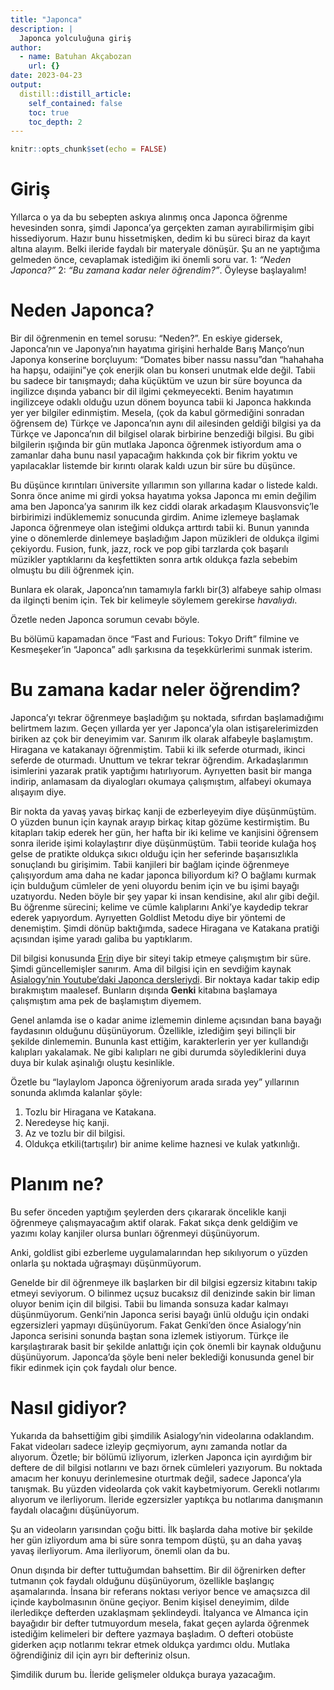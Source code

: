 ```yaml
---
title: "Japonca"
description: |
  Japonca yolculuğuna giriş
author:
  - name: Batuhan Akçabozan
    url: {}
date: 2023-04-23
output:
  distill::distill_article:
    self_contained: false
    toc: true
    toc_depth: 2
---
```



```r
knitr::opts_chunk$set(echo = FALSE)
```

# Giriş

Yıllarca o ya da bu sebepten askıya alınmış onca Japonca öğrenme hevesinden sonra, şimdi Japonca'ya gerçekten zaman ayırabilirmişim gibi hissediyorum. Hazır bunu hissetmişken, dedim ki bu süreci biraz da kayıt altına alayım. Belki ileride faydalı bir materyale dönüşür. Şu an ne yaptığıma gelmeden önce, cevaplamak istediğim iki önemli soru var. 1: *"Neden Japonca?"* 2: *"Bu zamana kadar neler öğrendim?"*. Öyleyse başlayalım!

# Neden Japonca?

Bir dil öğrenmenin en temel sorusu: "Neden?". En eskiye gidersek, Japonca'nın ve Japonya'nın hayatıma girişini herhalde Barış Manço'nun Japonya konserine borçluyum: "Domates biber nassu nassu"dan "hahahaha ha hapşu, odaijini"ye çok enerjik olan bu konseri unutmak elde değil. Tabii bu sadece bir tanışmaydı; daha küçüktüm ve uzun bir süre boyunca da ingilizce dışında yabancı bir dil ilgimi çekmeyecekti. Benim hayatımın ingilizceye odaklı olduğu uzun dönem boyunca tabii ki Japonca hakkında yer yer bilgiler edinmiştim. Mesela, (çok da kabul görmediğini sonradan öğrensem de) Türkçe ve Japonca'nın aynı dil ailesinden geldiği bilgisi ya da Türkçe ve Japonca'nın  dil bilgisel olarak birbirine benzediği bilgisi. Bu gibi bilgilerin ışığında bir gün mutlaka Japonca öğrenmek istiyordum ama o zamanlar daha bunu nasıl yapacağım hakkında çok bir fikrim yoktu ve yapılacaklar listemde bir kırıntı olarak kaldı uzun bir süre bu düşünce.

Bu düşünce kırıntıları üniversite yıllarımın son yıllarına kadar o listede kaldı. Sonra önce anime mi girdi yoksa hayatıma yoksa Japonca mı emin değilim ama ben Japonca'ya sanırım ilk kez ciddi olarak arkadaşım Klausvonsviç'le birbirimizi indüklememiz sonucunda girdim. Anime izlemeye başlamak Japonca öğrenmeye olan isteğimi oldukça arttırdı tabii ki. Bunun yanında yine o dönemlerde dinlemeye başladığım Japon müzikleri de oldukça ilgimi çekiyordu. Fusion, funk, jazz, rock ve pop gibi tarzlarda çok başarılı müzikler yaptıklarını da keşfettikten sonra artık oldukça fazla sebebim olmuştu bu dili öğrenmek için.

Bunlara ek olarak, Japonca'nın tamamıyla farklı bir(3) alfabeye sahip olması da ilginçti benim için. Tek bir kelimeyle söylemem gerekirse *havalıydı*.

Özetle neden Japonca sorumun cevabı böyle. 

Bu bölümü kapamadan önce "Fast and Furious: Tokyo Drift" filmine ve Kesmeşeker'in "Japonca" adlı şarkısına da teşekkürlerimi sunmak isterim.

# Bu zamana kadar neler öğrendim?

Japonca'yı tekrar öğrenmeye başladığım şu noktada, sıfırdan başlamadığımı belirtmem lazım. Geçen yıllarda yer yer Japonca'yla olan istişarelerimizden biriken az çok bir deneyimim var. Sanırım ilk olarak alfabeyle başlamıştım. Hiragana ve katakanayı öğrenmiştim. Tabii ki ilk seferde oturmadı, ikinci seferde de oturmadı. Unuttum ve tekrar tekrar öğrendim. Arkadaşlarımın isimlerini yazarak pratik yaptığımı hatırlıyorum. Ayrıyetten basit bir manga indirip, anlamasam da diyalogları okumaya çalışmıştım, alfabeyi okumaya alışayım diye.

Bir nokta da yavaş yavaş birkaç kanji de ezberleyeyim diye düşünmüştüm. O yüzden bunun için kaynak arayıp birkaç kitap gözüme kestirmiştim. Bu kitapları takip ederek her gün, her hafta bir iki kelime ve kanjisini öğrensem sonra ileride işimi kolaylaştırır diye düşünmüştüm. Tabii teoride kulağa hoş gelse de pratikte oldukça sıkıcı olduğu için her seferinde başarısızlıkla sonuçlandı bu girişimim. Tabii kanjileri bir bağlam içinde öğrenmeye çalışıyordum ama daha ne kadar japonca biliyordum ki? O bağlamı kurmak için bulduğum cümleler de yeni oluyordu benim için ve bu işimi bayağı uzatıyordu. Neden böyle bir şey yapar ki insan kendisine, akıl alır gibi değil. Bu öğrenme sürecini; kelime ve cümle kalıplarını Anki'ye kaydedip tekrar ederek yapıyordum. Ayrıyetten Goldlist Metodu diye bir yöntemi de denemiştim. Şimdi dönüp baktığımda, sadece Hiragana ve Katakana pratiği açısından işime yaradı galiba bu yaptıklarım.

Dil bilgisi konusunda [Erin](https://www.erin.jpf.go.jp/) diye bir siteyi takip etmeye çalışmıştım bir süre. Şimdi güncellemişler sanırım. Ama dil bilgisi için en sevdiğim kaynak [Asialogy'nin Youtube'daki Japonca dersleriydi](https://www.youtube.com/watch?v=LbfdCvITyUM&list=PLdnIlWN-mtuLTr8aZYEitxUxCBRGn5FQL). Bir noktaya kadar takip edip bırakmıştım maalesef. Bunların dışında **Genki** kitabına başlamaya çalışmıştım ama pek de başlamıştım diyemem.

Genel anlamda ise o kadar anime izlememin dinleme açısından bana bayağı faydasının olduğunu düşünüyorum. Özellikle, izlediğim şeyi bilinçli bir şekilde dinlememin. Bununla kast ettiğim, karakterlerin yer yer kullandığı kalıpları yakalamak. Ne gibi kalıpları ne gibi durumda söylediklerini duya duya bir kulak aşinalığı oluştu kesinlikle. 

Özetle bu "laylaylom Japonca öğreniyorum arada sırada yey" yıllarının sonunda aklımda kalanlar şöyle:

1. Tozlu bir Hiragana ve Katakana.
2. Neredeyse hiç kanji.
3. Az ve tozlu bir dil bilgisi.
4. Oldukça etkili(tartışılır) bir anime kelime haznesi ve kulak yatkınlığı. 

# Planım ne?

Bu sefer önceden yaptığım şeylerden ders çıkararak öncelikle kanji öğrenmeye çalışmayacağım aktif olarak. Fakat sıkça denk geldiğim ve yazımı kolay kanjiler olursa bunları öğrenmeyi düşünüyorum.

Anki, goldlist gibi ezberleme uygulamalarından hep sıkılıyorum o yüzden onlarla şu noktada uğraşmayı düşünmüyorum. 

Genelde bir dil öğrenmeye ilk başlarken bir dil bilgisi egzersiz kitabını takip etmeyi seviyorum. O bilinmez uçsuz bucaksız dil denizinde sakin bir liman oluyor benim için dil bilgisi. Tabii bu limanda sonsuza kadar kalmayı düşünmüyorum. Genki'nin Japonca serisi bayağı ünlü olduğu için ondaki egzersizleri yapmayı düşünüyorum. Fakat Genki'den önce Asialogy'nin Japonca serisini sonunda baştan sona izlemek istiyorum. Türkçe ile karşılaştırarak basit bir şekilde anlattığı için çok önemli bir kaynak olduğunu düşünüyorum. Japonca'da şöyle beni neler beklediği konusunda genel bir fikir edinmek için çok faydalı olur bence.

# Nasıl gidiyor?

Yukarıda da bahsettiğim gibi şimdilik Asialogy'nin videolarına odaklandım. Fakat videoları sadece izleyip geçmiyorum, aynı zamanda notlar da alıyorum. Özetle; bir bölümü izliyorum, izlerken Japonca için ayırdığım bir deftere de dil bilgisi notlarını ve bazı örnek cümleleri yazıyorum. Bu noktada amacım her konuyu derinlemesine oturtmak değil, sadece Japonca'yla tanışmak. Bu yüzden videolarda çok vakit kaybetmiyorum. Gerekli notlarımı alıyorum ve ilerliyorum. İleride egzersizler yaptıkça bu notlarıma danışmanın faydalı olacağını düşünüyorum. 

Şu an videoların yarısından çoğu bitti. İlk başlarda daha motive bir şekilde her gün izliyordum ama bi süre sonra tempom düştü, şu an daha yavaş yavaş ilerliyorum. Ama ilerliyorum, önemli olan da bu.

Onun dışında bir defter tuttuğumdan bahsettim. Bir dil öğrenirken defter tutmanın çok faydalı olduğunu düşünüyorum, özellikle başlangıç aşamalarında. İnsana bir referans noktası veriyor bence ve amaçsızca dil içinde kaybolmasının önüne geçiyor. Benim kişisel deneyimim, dilde ilerledikçe defterden uzaklaşmam şeklindeydi. İtalyanca ve Almanca için bayağıdır bir defter tutmuyordum mesela, fakat geçen aylarda öğrenmek istediğim kelimeleri bir deftere yazmaya başladım. O defteri otobüste giderken açıp notlarımı tekrar etmek oldukça yardımcı oldu. Mutlaka öğrendiğiniz dil için ayrı bir defteriniz olsun.

Şimdilik durum bu. İleride gelişmeler oldukça buraya yazacağım.